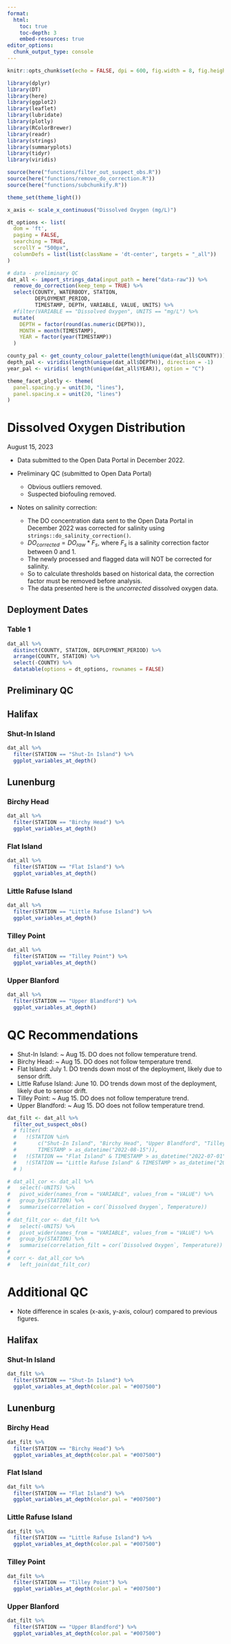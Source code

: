 ```yaml
---
format: 
  html:
    toc: true
    toc-depth: 3
    embed-resources: true
editor_options: 
  chunk_output_type: console
---
```


```r
knitr::opts_chunk$set(echo = FALSE, dpi = 600, fig.width = 8, fig.height = 6)

library(dplyr)
library(DT)
library(here)
library(ggplot2)
library(leaflet)
library(lubridate)
library(plotly)
library(RColorBrewer)
library(readr)
library(strings)
library(summaryplots)
library(tidyr)
library(viridis)

source(here("functions/filter_out_suspect_obs.R"))
source(here("functions/remove_do_correction.R"))
source(here("functions/subchunkify.R"))

theme_set(theme_light())

x_axis <- scale_x_continuous("Dissolved Oxygen (mg/L)")

dt_options <- list(
  dom = 'ft',
  paging = FALSE,
  searching = TRUE,
  scrollY = "500px",
  columnDefs = list(list(className = 'dt-center', targets = "_all"))
)

# data - preliminary QC 
dat_all <- import_strings_data(input_path = here("data-raw")) %>% 
  remove_do_correction(keep_temp = TRUE) %>% 
  select(COUNTY, WATERBODY, STATION, 
         DEPLOYMENT_PERIOD,
         TIMESTAMP, DEPTH, VARIABLE, VALUE, UNITS) %>%
  #filter(VARIABLE == "Dissolved Oxygen", UNITS == "mg/L") %>%
  mutate(
    DEPTH = factor(round(as.numeric(DEPTH))),
    MONTH = month(TIMESTAMP),
    YEAR = factor(year(TIMESTAMP))
  ) 

county_pal <- get_county_colour_palette(length(unique(dat_all$COUNTY)))
depth_pal <- viridis(length(unique(dat_all$DEPTH)), direction = -1)
year_pal <- viridis( length(unique(dat_all$YEAR)), option = "C")

theme_facet_plotly <- theme(
  panel.spacing.y = unit(30, "lines"),
  panel.spacing.x = unit(20, "lines")
)

```

# Dissolved Oxygen Distribution

August 15, 2023

- Data submitted to the Open Data Portal in December 2022.

- Preliminary QC (submitted to Open Data Portal)
  - Obvious outliers removed.
  - Suspected biofouling removed.
  
- Notes on salinity correction:
  - The DO concentration data sent to the Open Data Portal in December 2022 was corrected for salinity using `strings::do_salinity_correction()`.
  - $DO_{corrected} = DO_{raw} * F_s$, where $F_s$ is a salinity correction factor between 0 and 1.
  - The newly processed and flagged data will NOT be corrected for salinity.
  - So to calculate thresholds based on historical data, the correction factor must be removed before analysis.
  - The data presented here is the *uncorrected* dissolved oxygen data.

## Deployment Dates

### Table 1
```r
dat_all %>% 
  distinct(COUNTY, STATION, DEPLOYMENT_PERIOD) %>% 
  arrange(COUNTY, STATION) %>% 
  select(-COUNTY) %>% 
  datatable(options = dt_options, rownames = FALSE)

```

## Preliminary QC

## Halifax

### Shut-In Island
```r
dat_all %>% 
  filter(STATION == "Shut-In Island") %>% 
  ggplot_variables_at_depth()
```

## Lunenburg

### Birchy Head
```r
dat_all %>% 
  filter(STATION == "Birchy Head") %>% 
  ggplot_variables_at_depth()
```

### Flat Island
```r
dat_all %>% 
  filter(STATION == "Flat Island") %>% 
  ggplot_variables_at_depth()
```

### Little Rafuse Island
```r
dat_all %>% 
  filter(STATION == "Little Rafuse Island") %>% 
  ggplot_variables_at_depth()
```

### Tilley Point
```r
dat_all %>% 
  filter(STATION == "Tilley Point") %>% 
  ggplot_variables_at_depth()
```

### Upper Blanford
```r
dat_all %>% 
  filter(STATION == "Upper Blandford") %>% 
  ggplot_variables_at_depth()
```

# QC Recommendations

- Shut-In Island: ~ Aug 15. DO does not follow temperature trend.
- Birchy Head: ~ Aug 15. DO does not follow temperature trend.
- Flat Island: July 1. DO trends down most of the deployment, likely due to sensor drift.
- Little Rafuse Island: June 10. DO trends down most of the deployment, likely due to sensor drift.
- Tilley Point: ~ Aug 15. DO does not follow temperature trend.
- Upper Blandford: ~ Aug 15. DO does not follow temperature trend.


```r
dat_filt <- dat_all %>% 
  filter_out_suspect_obs()
  # filter(
  #   !(STATION %in% 
  #       c("Shut-In Island", "Birchy Head", "Upper Blandford", "Tilley Point") & 
  #       TIMESTAMP > as_datetime("2022-08-15")),
  #   !(STATION == "Flat Island" & TIMESTAMP > as_datetime("2022-07-01")), 
  #   !(STATION == "Little Rafuse Island" & TIMESTAMP > as_datetime("2022-06-10")) 
  # )

```

```r
# dat_all_cor <- dat_all %>% 
#   select(-UNITS) %>% 
#   pivot_wider(names_from = "VARIABLE", values_from = "VALUE") %>% 
#   group_by(STATION) %>% 
#   summarise(correlation = cor(`Dissolved Oxygen`, Temperature))
# 
# dat_filt_cor <- dat_filt %>% 
#   select(-UNITS) %>% 
#   pivot_wider(names_from = "VARIABLE", values_from = "VALUE") %>% 
#   group_by(STATION) %>% 
#   summarise(correlation_filt = cor(`Dissolved Oxygen`, Temperature))
# 
# corr <- dat_all_cor %>% 
#   left_join(dat_filt_cor)

```


# Additional QC

- Note difference in scales (x-axis, y-axis, colour) compared to previous figures.

## Halifax

### Shut-In Island
```r
dat_filt %>% 
  filter(STATION == "Shut-In Island") %>% 
  ggplot_variables_at_depth(color.pal = "#007500") 
```

## Lunenburg

### Birchy Head
```r
dat_filt %>% 
  filter(STATION == "Birchy Head") %>% 
  ggplot_variables_at_depth(color.pal = "#007500") 
```

### Flat Island
```r
dat_filt %>% 
  filter(STATION == "Flat Island") %>% 
  ggplot_variables_at_depth(color.pal = "#007500") 
```

### Little Rafuse Island
```r
dat_filt %>% 
  filter(STATION == "Little Rafuse Island") %>% 
  ggplot_variables_at_depth(color.pal = "#007500")
```

### Tilley Point
```r
dat_filt %>% 
  filter(STATION == "Tilley Point") %>% 
  ggplot_variables_at_depth(color.pal = "#007500") 
```

### Upper Blanford
```r
dat_filt %>% 
  filter(STATION == "Upper Blandford") %>% 
  ggplot_variables_at_depth(color.pal = "#007500") 
```


